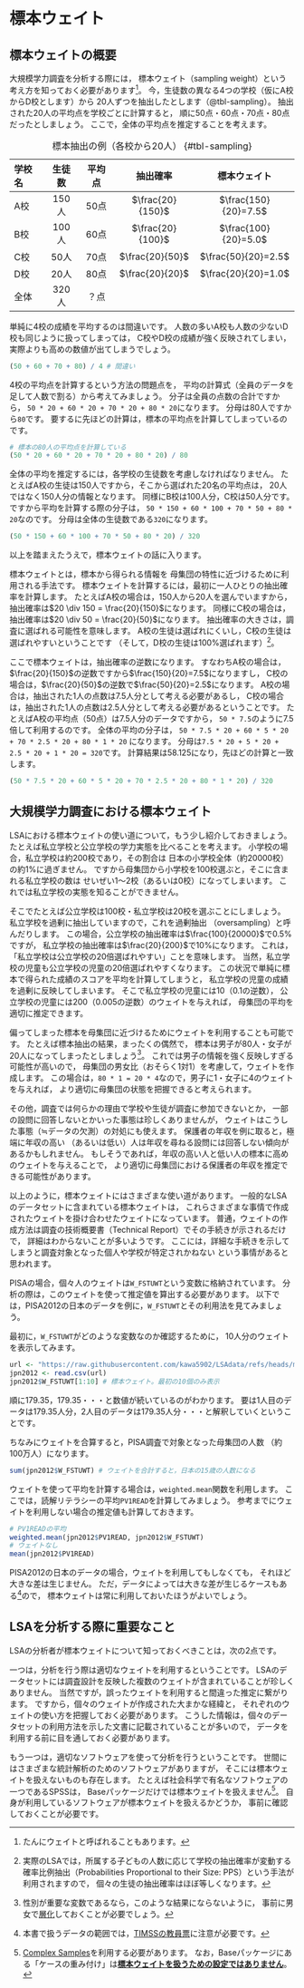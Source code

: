 # 標本ウェイト

## 標本ウェイトの概要

大規模学力調査を分析する際には，
標本ウェイト（sampling weight）という
考え方を知っておく必要があります[^1]。
今，生徒数の異なる4つの学校（仮にA校からD校とします）から
20人ずつを抽出したとします（@tbl-sampling）。
抽出された20人の平均点を学校ごとに計算すると，
順に50点・60点・70点・80点だったとしましょう。
ここで，全体の平均点を推定することを考えます。

[^1]: たんにウェイトと呼ばれることもあります。

学校名|生徒数|平均点|抽出確率|標本ウェイト
:---|:---:|:---:|:---:|:---:
A校|150人|50点| $\frac{20}{150}$|$\frac{150}{20}=7.5$
B校|100人|60点| $\frac{20}{100}$|$\frac{100}{20}=5.0$
C校|50人|70点| $\frac{20}{50}$|$\frac{50}{20}=2.5$
D校|20人|80点| $\frac{20}{20}$|$\frac{20}{20}=1.0$
全体|320人|？点|
: 標本抽出の例（各校から20人） {#tbl-sampling}

単純に4校の成績を平均するのは間違いです。
人数の多いA校も人数の少ないD校も同じように扱ってしまっては，
C校やD校の成績が強く反映されてしまい，
実際よりも高めの数値が出てしまうでしょう。

```r
(50 + 60 + 70 + 80) / 4 # 間違い
```

4校の平均点を計算するという方法の問題点を，
平均の計算式（全員のデータを足して人数で割る）から考えてみましょう。
分子は全員の点数の合計ですから，
`50 * 20 + 60 * 20 + 70 * 20 + 80 * 20`になります。
分母は80人ですから`80`です。
要するに先ほどの計算は，標本の平均点を計算してしまっているのです。

```r
# 標本の80人の平均点を計算している
(50 * 20 + 60 * 20 + 70 * 20 + 80 * 20) / 80
```

全体の平均を推定するには，各学校の生徒数を考慮しなければなりません。
たとえばA校の生徒は150人ですから，そこから選ばれた20名の平均点は，
20人ではなく150人分の情報となります。
同様にB校は100人分，C校は50人分です。
ですから平均を計算する際の分子は，
`50 * 150 + 60 * 100 + 70 * 50 + 80 * 20`なのです。
分母は全体の生徒数である`320`になります。

```r
(50 * 150 + 60 * 100 + 70 * 50 + 80 * 20) / 320
```

以上を踏まえたうえで，標本ウェイトの話に入ります。

標本ウェイトとは，標本から得られる情報を
母集団の特性に近づけるために利用される手法です。
標本ウェイトを計算するには，最初に一人ひとりの抽出確率を計算します。
たとえばA校の場合は，150人から20人を選んでいますから，
抽出確率は$20 \div 150 = \frac{20}{150}$になります。
同様にC校の場合は，抽出確率は$20 \div 50 = \frac{20}{50}$になります。
抽出確率の大きさは，調査に選ばれる可能性を意味します。
A校の生徒は選ばれにくいし，C校の生徒は選ばれやすいということです
（そして，D校の生徒は100%選ばれます）[^5]。

[^5]: 実際のLSAでは，所属する子どもの人数に応じて学校の抽出確率が変動する
  確率比例抽出（Probabilities Proportional to their Size: PPS）という手法が利用されますので，
  個々の生徒の抽出確率はほぼ等しくなります。

ここで標本ウェイトは，抽出確率の逆数になります。
すなわちA校の場合は，$\frac{20}{150}$の逆数ですから$\frac{150}{20}=7.5$になりますし，
C校の場合は，$\frac{20}{50}$の逆数で$\frac{50}{20}=2.5$になります。
A校の場合は，抽出された1人の点数は7.5人分として考える必要があるし，
C校の場合は，抽出された1人の点数は2.5人分として考える必要があるということです。
たとえばA校の平均点（50点）は7.5人分のデータですから，
`50 * 7.5`のように7.5倍して利用するのです。
全体の平均の分子は，
`50 * 7.5 * 20 + 60 * 5 * 20 + 70 * 2.5 * 20 + 80 * 1 * 20`
になります。
分母は`7.5 * 20 + 5 * 20 + 2.5 * 20 + 1 * 20 = 320`です。
計算結果は58.125になり，先ほどの計算と一致します。

```r
(50 * 7.5 * 20 + 60 * 5 * 20 + 70 * 2.5 * 20 + 80 * 1 * 20) / 320
```

## 大規模学力調査における標本ウェイト

LSAにおける標本ウェイトの使い道について，もう少し紹介しておきましょう。
たとえば私立学校と公立学校の学力実態を比べることを考えます。
小学校の場合，私立学校は約200校であり，その割合は
日本の小学校全体（約20000校）の約1\%に過ぎません。
ですから母集団から小学校を100校選ぶと，そこに含まれる私立学校の数は
せいぜい1〜2校（あるいは0校）になってしまいます。
これでは私立学校の実態を知ることができません。

そこでたとえば公立学校は100校・私立学校は20校を選ぶことにしましょう。
私立学校を過剰に抽出していますので，これを過剰抽出
（oversampling）と呼んだりします。
この場合，公立学校の抽出確率は$\frac{100}{20000}$で0.5\%ですが，
私立学校の抽出確率は$\frac{20}{200}$で10\%になります。
これは，「私立学校は公立学校の20倍選ばれやすい」ことを意味します。
当然，私立学校の児童も公立学校の児童の20倍選ばれやすくなります。
この状況で単純に標本で得られた成績のスコアを平均を計算してしまうと，
私立学校の児童の成績を過剰に反映してしまいます。
そこで私立学校の児童には10（0.1の逆数），
公立学校の児童には200（0.005の逆数）のウェイトを与えれば，
母集団の平均を適切に推定できます。

偏ってしまった標本を母集団に近づけるためにウェイトを利用することも可能です。
たとえば標本抽出の結果，まったくの偶然で，
標本は男子が80人・女子が20人になってしまったとしましょう[^2]。
これでは男子の情報を強く反映しすぎる可能性が高いので，
母集団の男女比（おそらく1対1）を考慮して，ウェイトを作成します。
この場合は，`80 * 1 = 20 * 4`なので，男子に1・女子に4のウェイトを与えれば，
より適切に母集団の状態を把握できると考えられます。

[^2]: 性別が重要な変数であるなら，このような結果にならないように，
  事前に男女で[層化](sampling_basic1.qmd#標本抽出の方法)しておくことが必要でしょう。

その他，調査では何らかの理由で学校や生徒が調査に参加できないとか，
一部の設問に回答しないとかいった事態は珍しくありませんが，
ウェイトはこうした事態（≒データの欠測）の対処にも使えます。
保護者の年収を例に取ると，極端に年収の高い
（あるいは低い）人は年収を尋ねる設問には回答しない傾向があるかもしれません。
もしそうであれば，年収の高い人と低い人の標本に高めのウェイトを与えることで，
より適切に母集団における保護者の年収を推定できる可能性があります。

以上のように，標本ウェイトにはさまざまな使い道があります。
一般的なLSAのデータセットに含まれている標本ウェイトは，
これらさまざまな事情で作成されたウェイトを掛け合わせたウェイトになっています。
普通，ウェイトの作成方法は調査の技術概要書（Technical Report）でその手続きが示されるだけで，
詳細はわからないことが多いようです。
ここには，詳細な手続きを示してしまうと調査対象となった個人や学校が特定されかねない
という事情があると思われます。

PISAの場合，個々人のウェイトは`W_FSTUWT`という変数に格納されています。
分析の際は，このウェイトを使って推定値を算出する必要があります。
以下では，PISA2012の日本のデータを例に，`W_FSTUWT`とその利用法を見てみましょう。

最初に，`W_FSTUWT`がどのような変数なのか確認するために，
10人分のウェイトを表示してみます。

```r
url <- "https://raw.githubusercontent.com/kawa5902/LSAdata/refs/heads/main/pisa2012stuJPN.csv"
jpn2012 <- read.csv(url)
jpn2012$W_FSTUWT[1:10] # 標本ウェイト。最初の10個のみ表示
```

順に179.35，179.35・・・と数値が続いているのがわかります。
要は1人目のデータは179.35人分，2人目のデータは179.35人分・・・と解釈していくということです。

ちなみにウェイトを合算すると，PISA調査で対象となった母集団の人数
（約100万人）になります。

```r
sum(jpn2012$W_FSTUWT) # ウェイトを合計すると，日本の15歳の人数になる
```

ウェイトを使って平均を計算する場合は，`weighted.mean`関数を利用します。
ここでは，読解リテラシーの平均`PV1READ`を計算してみましょう。
参考までにウェイトを利用しない場合の推定値も計算しておきます。

```r
# PV1READの平均
weighted.mean(jpn2012$PV1READ, jpn2012$W_FSTUWT)
# ウェイトなし
mean(jpn2012$PV1READ)
```

PISA2012の日本のデータの場合，ウェイトを利用してもしなくても，
それほど大きな差は生じません。
ただ，データによっては大きな差が生じるケースもある[^4]ので，
標本ウェイトは常に利用しておいたほうがよいでしょう。

[^4]: 本書で扱うデータの範囲では，[TIMSSの教員票](timss.qmd#教員票の結合)に注意が必要です。


## LSAを分析する際に重要なこと

LSAの分析者が標本ウェイトについて知っておくべきことは，次の2点です。

一つは，分析を行う際は適切なウェイトを利用するということです。
LSAのデータセットには調査設計を反映した複数のウェイトが含まれていることが珍しくありません。
当然ですが，誤ったウェイトを利用すると間違った推定に繋がります。
ですから，個々のウェイトが作成された大まかな経緯と，
それぞれのウェイトの使い方を把握しておく必要があります。
こうした情報は，個々のデータセットの利用方法を示した文書に記載されていることが多いので，
データを利用する前に目を通しておく必要があります。

もう一つは，適切なソフトウェアを使って分析を行うということです。
世間にはさまざまな統計解析のためのソフトウェアがありますが，
そこには標本ウェイトを扱えないものも存在します。
たとえば社会科学で有名なソフトウェアの一つであるSPSSは，
Baseパッケージだけでは標本ウェイトを扱えません[^3]。
自身が利用しているソフトウェアが標本ウェイトを扱えるかどうか，
事前に確認しておくことが必要です。

[^3]: [Complex Samples](https://www.ibm.com/products/spss-statistics/complex-samples){target="_blank"}を利用する必要があります。
  なお，Baseパッケージにある「ケースの重み付け」は[**標本ウェイトを扱うための設定ではありません**](https://elsur.jpn.org/mt/2013/05/001729.html){target="_blank"}。
